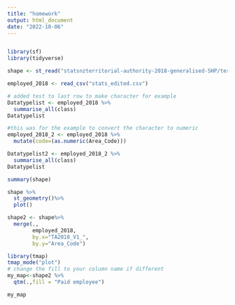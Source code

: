 ```yaml
---
title: "homework"
output: html_document
date: "2022-10-06"
---
```

```r

```


```r
library(sf)
library(tidyverse)

shape <- st_read("statsnzterritorial-authority-2018-generalised-SHP/territorial-authority-2018-generalised.shp")

employed_2018 <- read_csv("stats_edited.csv")

# added test to last row to make character for example
Datatypelist <- employed_2018 %>% 
  summarise_all(class)
Datatypelist

#this was for the example to convert the character to numeric
employed_2018_2 <- employed_2018 %>%
  mutate(code=(as.numeric(Area_Code)))

Datatypelist2 <- employed_2018_2 %>% 
  summarise_all(class)
Datatypelist

summary(shape)

shape %>%
  st_geometry()%>%
  plot()
```
```r
shape2 <- shape%>%
  merge(.,
        employed_2018,
        by.x="TA2018_V1_", 
        by.y="Area_Code")
```

```r
library(tmap)
tmap_mode("plot")
# change the fill to your column name if different
my_map<-shape2 %>%
  qtm(.,fill = "Paid employee")

my_map
```


